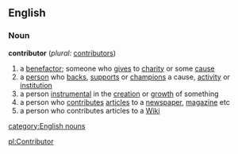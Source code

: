 ==English==

===Noun===
'''contributor'''  (''plural:'' [[contributors]])
#a [[benefactor]]; someone who [[give]]s to [[charity]] or some [[cause]]
#a [[person]] who [[back]]s, [[support]]s or [[champion]]s a cause, [[activity]] or [[institution]]
#a person [[instrumental]] in the [[creation]] or [[growth]] of something
#a person who [[contribute]]s [[article]]s to a [[newspaper]], [[magazine]] etc
#a person who contributes articles to a [[Wiki]]

[[category:English nouns]]

[[pl:Contributor]]